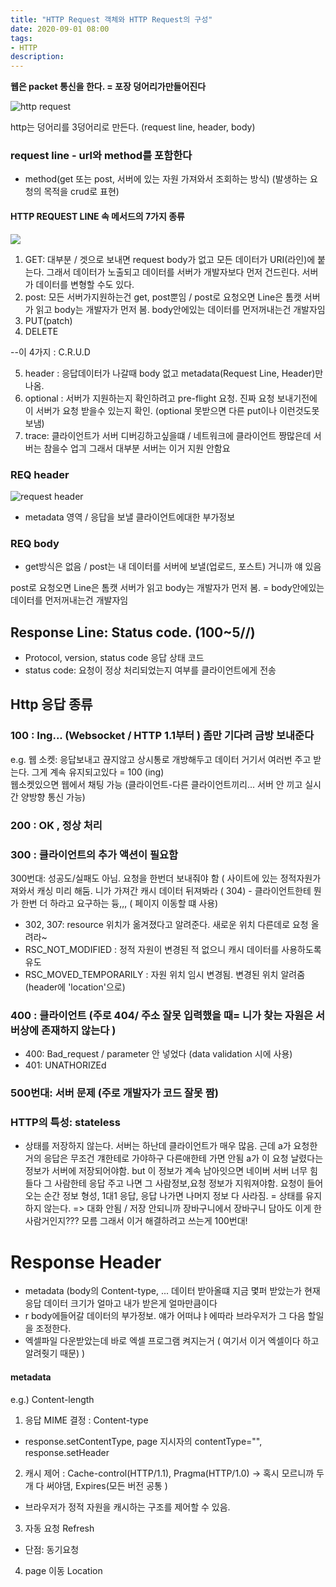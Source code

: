 ```yaml
---
title: "HTTP Request 객체와 HTTP Request의 구성"
date: 2020-09-01 08:00
tags:
- HTTP
description: 
---
```


**웹은 packet 통신을 한다. = 포장 덩어리가만들어진다**

![http request](https://img1.daumcdn.net/thumb/R1280x0/?scode=mtistory2&fname=https%3A%2F%2Fblog.kakaocdn.net%2Fdn%2FxZRBU%2FbtqHp6F9BsW%2F03SeylnDkBQF6vYkNirkyK%2Fimg.png)

http는 덩어리를 3덩어리로 만든다. (request line, header, body)

### request line - url와 method를 포함한다

- method(get 또는 post, 서버에 있는 자원 가져와서 조회하는 방식) (발생하는 요청의 목적을 crud로 표현)

#### HTTP REQUEST LINE 속 메서드의 7가지 종류

![](https://img1.daumcdn.net/thumb/R1280x0/?scode=mtistory2&fname=https%3A%2F%2Fblog.kakaocdn.net%2Fdn%2FbhA4uy%2FbtqHoWiTYJ9%2FalWx4H8zfcAkP9NlHfQpe1%2Fimg.png)

1. GET: 대부분 / 겟으로 보내면 request body가 없고 모든 데이터가 URI(라인)에 붙는다. 그래서 데이터가 노출되고 데이터를 서버가 개발자보다 먼저 건드린다. 서버가 데이터를 변형할 수도 있다.
2. post: 모든 서버가지원하는건 get, post뿐임 / post로 요청오면 Line은 톰캣 서버가 읽고 body는 개발자가 먼저 봄. body안에있는 데이터를 먼저꺼내는건 개발자임
3. PUT(patch)
4. DELETE

--이 4가지 : C.R.U.D

5. header : 응답데이터가 나갈때 body 없고 metadata(Request Line, Header)만 나옴.
6. optional : 서버가 지원하는지 확인하려고 pre-flight 요청. 진짜 요청 보내기전에 이 서버가 요청 받을수 있는지 확인. (optional 못받으면 다른 put이나 이런것도못보냄)
7. trace: 클라이언트가 서버 디버깅하고싶을떄 / 네트워크에 클라이언트 짱많은데 서버는 참을수 업긔 그래서 대부분 서버는 이거 지원 안함요

### REQ header

![request header](https://img1.daumcdn.net/thumb/R1280x0/?scode=mtistory2&fname=https%3A%2F%2Fblog.kakaocdn.net%2Fdn%2FbsLH63%2FbtqHzE81nfb%2FRoGygutVjZOvbTCa3RS4xk%2Fimg.png)

- metadata 영역 / 응답을 보낼 클라이언트에대한 부가정보

### REQ body

- get방식은 없음 / post는 내 데이터를 서버에 보낼(업로드, 포스트) 거니까 얘 있음

post로 요청오면 Line은 톰캣 서버가 읽고 body는 개발자가 먼저 봄.
= body안에있는 데이터를 먼저꺼내는건 개발자임


## Response Line: Status code. (100~5//)

- Protocol, version, status code 응답 상태 코드
- status code: 요청이 정상 처리되었는지 여부를 클라이언트에게 전송

## Http 응답 종류

### 100 : Ing... (Websocket / HTTP 1.1부터 ) 좀만 기다려 금방 보내준다

e.g. 웹 소켓: 응답보내고 끊지않고 상시통로 개방해두고 데이터 거기서 여러번 주고 받는다. 그게 계속 유지되고있다 = 100 (ing)  
웹소켓있으면 웹에서 채팅 가능 (클라이언트-다른 클라이언트끼리... 서버 안 끼고 실시간 양방향 통신 가능)

### 200 : OK , 정상 처리

### 300 : 클라이언트의 추가 액션이 필요함

300번대: 성공도/실패도 아님. 요청을 한번더 보내줘야 함 ( 사이트에 있는 정적자원가져와서 캐싱 미리 해둠. 니가 가져간 캐시 데이터 뒤져봐라 ( 304)  - 클라이언트한테 뭔가 한번 더 하라고 요구하는 듕,,, ( 페이지 이동할 떄 사용)

- 302, 307: resource 위치가 옮겨졌다고 알려준다. 새로운 위치 다른데로 요청 올려라~
- RSC_NOT_MODIFIED : 정적 자원이 변경된 적 없으니 캐시 데이터를 사용하도록 유도
- RSC_MOVED_TEMPORARILY : 자원 위치 임시 변경됨. 변경된 위치 알려줌 (header에 'location'으로)

### 400 : 클라이언트 (주로 404/ 주소 잘못 입력했을 때= 니가 찾는 자원은 서버상에 존재하지 않는다 )

- 400: Bad_request / parameter 안 넣었다 (data validation 시에 사용)
- 401: UNATHORIZEd

### 500번대: 서버 문제 (주로 개발자가 코드 잘못 짬)

### HTTP의 특성: stateless

- 상태를 저장하지 않는다. 서버는 하난데 클라이언트가 매우 많음. 근데 a가 요청한 거의 응답은 무조건 걔한테로 가야하구 다른애한테 가면 안됨 a가 이 요청 날렸다는 정보가 서버에 저장되어야함. but 이 정보가 계속 남아잇으면 네이버 서버 너무 힘들다 그 사람한테 응답 주고 나면 그 사람정보,요청 정보가 지워져야함. 요청이 들어오는 순간 정보 형성, 1대1 응답, 응답 나가면 나머지 정보 다 사라짐.  = 상태를 유지하지 않는다. => 대화 안됨 / 저장 안되니까 장바구니에서 장바구니 담아도 이게 한 사람거인지??? 모름 그래서 이거 해결하려고 쓰는게 100번대!

# Response Header

- metadata (body의 Content-type, ... 데이터 받아올떄 지금 몇퍼 받았는가 현재 응답 데이터 크기가 얼마고 내가 받은게 얼마만큼이다
- r body에들어갈 데이터의 부가정보. 얘가 어떠냐ㅑ에따라 브라우저가 그 다음 할일을 조정한다.
- 엑셀파일 다운받았는데 바로 엑셀 프로그램 켜지는거 ( 여기서 이거 엑셀이다 하고 알려줫기 때문) )

#### metadata

e.g.)  Content-length

1. 응답 MIME 결정 : Content-type

- response.setContentType, page 지시자의 contentType="", response.setHeader

2. 캐시 제어 : Cache-control(HTTP/1.1), Pragma(HTTP/1.0) -> 혹시 모르니까 두개 다 써야댐, Expires(모든 버전 공통 )

- 브라우저가 정적 자원을 캐시하는 구조를 제어할 수 있음.

3. 자동 요청  Refresh

- 단점: 동기요청

4. page 이동  Location
